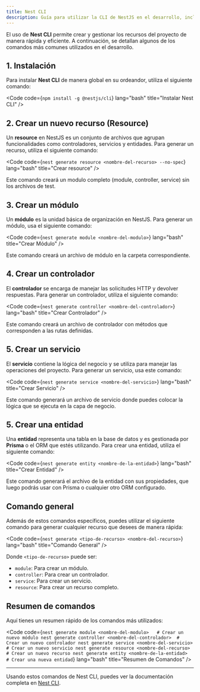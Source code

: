 ```yaml
---
title: Nest CLI
description: Guía para utilizar la CLI de NestJS en el desarrollo, incluyendo los comandos para crear recursos, módulos, controladores, servicios y entidades.
---
```



El uso de **Nest CLI** permite crear y gestionar los recursos del proyecto de manera rápida y eficiente. A continuación, se detallan algunos de los comandos más comunes utilizados en el desarrollo.

## 1. Instalación

Para instalar **Nest CLI** de manera global en su ordeandor, utiliza el siguiente comando:

<Code code={`npm install -g @nestjs/cli`} lang="bash" title="Instalar Nest CLI" />


## 2. Crear un nuevo recurso (Resource)

Un **resource** en NestJS es un conjunto de archivos que agrupan funcionalidades como controladores, servicios y entidades. Para generar un recurso, utiliza el siguiente comando:

<Code code={`nest generate resource <nombre-del-recurso> --no-spec`} lang="bash" title="Crear resource" />

Este comando creará un modulo completo (module, controller, service) sin los archivos de test.

## 3. Crear un módulo

Un **módulo** es la unidad básica de organización en NestJS. Para generar un módulo, usa el siguiente comando:

<Code code={`nest generate module <nombre-del-modulo>`} lang="bash" title="Crear Módulo" />

Este comando creará un archivo de módulo en la carpeta correspondiente.

## 4. Crear un controlador

El **controlador** se encarga de manejar las solicitudes HTTP y devolver respuestas. Para generar un controlador, utiliza el siguiente comando:

<Code code={`nest generate controller <nombre-del-controlador>`} lang="bash" title="Crear Controlador" />

Este comando creará un archivo de controlador con métodos que corresponden a las rutas definidas.

## 5. Crear un servicio

El **servicio** contiene la lógica del negocio y se utiliza para manejar las operaciones del proyecto. Para generar un servicio, usa este comando:

<Code code={`nest generate service <nombre-del-servicio>`} lang="bash" title="Crear Servicio" />

Este comando generará un archivo de servicio donde puedes colocar la lógica que se ejecuta en la capa de negocio.

## 5. Crear una entidad

Una **entidad** representa una tabla en la base de datos y es gestionada por **Prisma** o el ORM que estés utilizando. Para crear una entidad, utiliza el siguiente comando:

<Code code={`nest generate entity <nombre-de-la-entidad>`} lang="bash" title="Crear Entidad" />

Este comando generará el archivo de la entidad con sus propiedades, que luego podrás usar con Prisma o cualquier otro ORM configurado.

## Comando general

Además de estos comandos específicos, puedes utilizar el siguiente comando para generar cualquier recurso que desees de manera rápida:

<Code code={`nest generate <tipo-de-recurso> <nombre-del-recurso>`} lang="bash" title="Comando General" />

Donde `<tipo-de-recurso>` puede ser:
- `module`: Para crear un módulo.
- `controller`: Para crear un controlador.
- `service`: Para crear un servicio.
- `resource`: Para crear un recurso completo.

## Resumen de comandos

Aquí tienes un resumen rápido de los comandos más utilizados:

<Code code={`nest generate module <nombre-del-modulo>   # Crear un nuevo módulo
nest generate controller <nombre-del-controlador>  # Crear un nuevo controlador
nest generate service <nombre-del-servicio>        # Crear un nuevo servicio
nest generate resource <nombre-del-recurso>        # Crear un nuevo recurso
nest generate entity <nombre-de-la-entidad>        # Crear una nueva entidad`} lang="bash" title="Resumen de Comandos" />

---

Usando estos comandos de Nest CLI, puedes ver la documentación completa en [Nest CLI](https://docs.nestjs.com/cli/overview).
